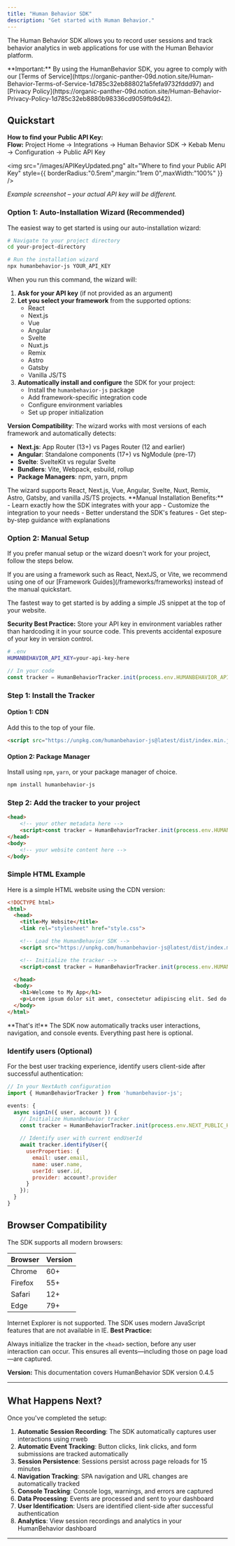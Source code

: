 ```yaml
---
title: "Human Behavior SDK"
description: "Get started with Human Behavior."
---
```


The Human Behavior SDK allows you to record user sessions and track behavior analytics in web applications for use with the Human Behavior platform.

<Warning>
  **Important:** By using the HumanBehavior SDK, you agree to comply with our [Terms of Service](https://organic-panther-09d.notion.site/Human-Behavior-Terms-of-Service-1d785c32eb888021a5fefa9732fddd97) and [Privacy Policy](https://organic-panther-09d.notion.site/Human-Behavior-Privacy-Policy-1d785c32eb8880b98336cd9059fb9d42).
</Warning>

## Quickstart

<Expandable title="How to get your API Key">
<Info>
  <strong>How to find your Public API Key:</strong><br/>
  <b>Flow:</b> Project Home → Integrations → Human Behavior SDK → Kebab Menu → Configuration → Public API Key
</Info>

<img
  src="/images/APIKeyUpdated.png"
  alt="Where to find your Public API Key"
  style={{ borderRadius:"0.5rem",margin:"1rem 0",maxWidth:"100%" }}
/>

<p style={{ fontSize: '0.95em', color: '#888', marginTop: '-0.5rem', marginBottom: '1.5rem' }}><em>Example screenshot – your actual API key will be different.</em></p>
</Expandable>

### Option 1: Auto-Installation Wizard (Recommended)

The easiest way to get started is using our auto-installation wizard:

```bash
# Navigate to your project directory
cd your-project-directory

# Run the installation wizard
npx humanbehavior-js YOUR_API_KEY
```

When you run this command, the wizard will:

1. **Ask for your API key** (if not provided as an argument)
2. **Let you select your framework** from the supported options:
   - React
   - Next.js
   - Vue
   - Angular
   - Svelte
   - Nuxt.js
   - Remix
   - Astro
   - Gatsby
   - Vanilla JS/TS
3. **Automatically install and configure** the SDK for your project:
   - Install the `humanbehavior-js` package
   - Add framework-specific integration code
   - Configure environment variables
   - Set up proper initialization

**Version Compatibility**: The wizard works with most versions of each framework and automatically detects:
- **Next.js**: App Router (13+) vs Pages Router (12 and earlier)
- **Angular**: Standalone components (17+) vs NgModule (pre-17)
- **Svelte**: SvelteKit vs regular Svelte
- **Bundlers**: Vite, Webpack, esbuild, rollup
- **Package Managers**: npm, yarn, pnpm

<Note>
  The wizard supports React, Next.js, Vue, Angular, Svelte, Nuxt, Remix, Astro, Gatsby, and vanilla JS/TS projects.
</Note>

<Tip>
  **Manual Installation Benefits:**
  - Learn exactly how the SDK integrates with your app
  - Customize the integration to your needs
  - Better understand the SDK's features
  - Get step-by-step guidance with explanations
</Tip>


### Option 2: Manual Setup

If you prefer manual setup or the wizard doesn't work for your project, follow the steps below.

<Note>
  If you are using a framework such as React, NextJS, or Vite, we recommend using one of our [Framework Guides](/frameworks/frameworks) instead of the manual quickstart.
</Note>

The fastest way to get started is by adding a simple JS snippet at the top of your website.



<Note>
  <b>Security Best Practice:</b> Store your API key in environment variables rather than hardcoding it in your source code. This prevents accidental exposure of your key in version control.

  <Expandable title="example">

  ```bash
  # .env
  HUMANBEHAVIOR_API_KEY=your-api-key-here
  ```

  ```javascript
// In your code
const tracker = HumanBehaviorTracker.init(process.env.HUMANBEHAVIOR_API_KEY);
```

  </Expandable>
</Note>

### Step 1: Install the Tracker

#### Option 1: CDN

Add this to the top of your file.

```html
<script src="https://unpkg.com/humanbehavior-js@latest/dist/index.min.js"></script>
```

#### Option 2: Package Manager

Install using `npm`, `yarn`, or your package manager of choice.

```bash
npm install humanbehavior-js
```

### Step 2: Add the tracker to your project

```html
<head>
	<!-- your other metadata here -->
	<script>const tracker = HumanBehaviorTracker.init(process.env.HUMANBEHAVIOR_API_KEY);</script>
</head>
<body>
	<!-- your website content here -->
</body>
```

### Simple HTML Example

Here is a simple HTML website using the CDN version:

```html
<!DOCTYPE html>
<html>
  <head>
    <title>My Website</title>
    <link rel="stylesheet" href="style.css">

    <!-- Load the HumanBehavior SDK -->
    <script src="https://unpkg.com/humanbehavior-js@latest/dist/index.min.js"></script>

    <!-- Initialize the tracker -->
    <script>const tracker = HumanBehaviorTracker.init(process.env.HUMANBEHAVIOR_API_KEY);</script>

  </head>
  <body>
    <h1>Welcome to My App</h1>
    <p>Lorem ipsum dolor sit amet, consectetur adipiscing elit. Sed do eiusmod tempor incididunt ut labore et dolore magna aliqua.</p>
  </body>
</html>
```

<Note>
  **That's it!** The SDK now automatically tracks user interactions, navigation, and console events. Everything past here is optional.
</Note>

### Identify users (Optional)

For the best user tracking experience, identify users client-side after successful authentication:

```javascript
// In your NextAuth configuration
import { HumanBehaviorTracker } from 'humanbehavior-js';

events: {
  async signIn({ user, account }) {
    // Initialize HumanBehavior tracker
    const tracker = HumanBehaviorTracker.init(process.env.NEXT_PUBLIC_HUMAN_BEHAVIOR_API_KEY);
    
    // Identify user with current endUserId
    await tracker.identifyUser({
      userProperties: {
        email: user.email,
        name: user.name,
        userId: user.id,
        provider: account?.provider
      }
    });
  }
}
```

## Browser Compatibility

The SDK supports all modern browsers:

| Browser | Version |
| ------- | ------- |
| Chrome  | 60\+    |
| Firefox | 55\+    |
| Safari  | 12\+    |
| Edge    | 79\+    |

<Warning>
  Internet Explorer is not supported. The SDK uses modern JavaScript features that are not available in IE.
</Warning>



<Note>
  <b>Best Practice:</b>

  Always initialize the tracker in the <code>\<head\></code> section, before any user interaction can occur. This ensures all events—including those on page load—are captured.
</Note>

<Note>
  <b>Version:</b> This documentation covers HumanBehavior SDK version 0.4.5
</Note>

---

## What Happens Next?

Once you've completed the setup:

1. **Automatic Session Recording**: The SDK automatically captures user interactions using rrweb
2. **Automatic Event Tracking**: Button clicks, link clicks, and form submissions are tracked automatically
3. **Session Persistence**: Sessions persist across page reloads for 15 minutes
4. **Navigation Tracking**: SPA navigation and URL changes are automatically tracked
5. **Console Tracking**: Console logs, warnings, and errors are captured
6. **Data Processing**: Events are processed and sent to your dashboard
7. **User Identification**: Users are identified client-side after successful authentication
8. **Analytics**: View session recordings and analytics in your HumanBehavior dashboard

---